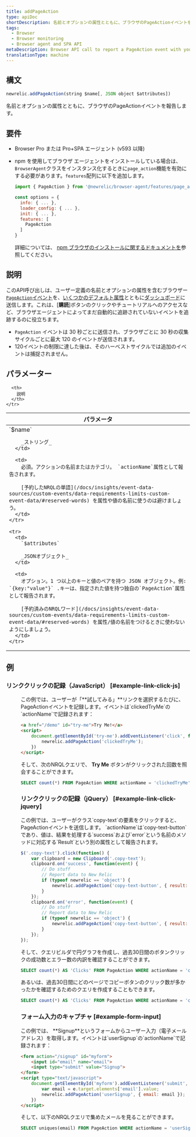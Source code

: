 ```yaml
---
title: addPageAction
type: apiDoc
shortDescription: 名前とオプションの属性とともに、ブラウザのPageActionイベントを報告します。
tags:
  - Browser
  - Browser monitoring
  - Browser agent and SPA API
metaDescription: Browser API call to report a PageAction event with your user-defined name and attributes to New Relic Dashboards.
translationType: machine
---
```


## 構文

```js
newrelic.addPageAction(string $name[, JSON object $attributes])
```

名前とオプションの属性とともに、ブラウザのPageActionイベントを報告します。

## 要件

* Browser Pro または Pro+SPA エージェント (v593 以降)

* npm を使用してブラウザ エージェントをインストールしている場合は、 `BrowserAgent`クラスをインスタンス化するときに`page_action`機能を有効にする必要があります。`features`配列に以下を追加します。

  ```js
  import { PageAction } from '@newrelic/browser-agent/features/page_action';

  const options = {
    info: { ... },
    loader_config: { ... },
    init: { ... },
    features: [
      PageAction
    ]
  }
  ```

  詳細については、 [npm ブラウザのインストールに関するドキュメントを](https://www.npmjs.com/package/@newrelic/browser-agent#new-relic-browser-agent)参照してください。

## 説明

このAPI呼び出しは、ユーザー定義の名前とオプションの属性を含むブラウザー[`PageAction`イベント](/docs/insights/explore-data/custom-events/insert-browser-custom-events-attributes-insights-javascript-api)を、[いくつかのデフォルト属性](/docs/insights/explore-data/attributes/browser-default-attributes-insights)とともに[ダッシュボード](/docs/query-your-data/explore-query-data/dashboards/introduction-new-relic-one-dashboards)に送信します。これは、\[**購読**]ボタンのクリックやチュートリアルへのアクセスなど、ブラウザエージェントによってまだ自動的に追跡されていないイベントを追跡するのに役立ちます。

* `PageAction` イベントは 30 秒ごとに送信され、ブラウザごとに 30 秒の収集サイクルごとに最大 120 のイベントが送信されます。
* 120イベントの制限に達した後は、そのハーベストサイクルでは追加のイベントは捕捉されません。

## パラメーター

<table>
  <thead>
    <tr>
      <th width="25%">
        パラメータ
      </th>

      <th>
        説明
      </th>
    </tr>
  </thead>

  <tbody>
    <tr>
      <td>
        `$name`

        _ストリング_
      </td>

      <td>
        必須。アクションの名前またはカテゴリ。 `actionName`属性として報告されます。

        [予約したNRQLの単語](/docs/insights/event-data-sources/custom-events/data-requirements-limits-custom-event-data/#reserved-words) を属性や値の名前に使うのは避けましょう。
      </td>
    </tr>

    <tr>
      <td>
        `$attributes`

        _JSONオブジェクト_
      </td>

      <td>
        オプション。1 つ以上のキーと値のペアを持つ JSON オブジェクト。例: `{key:"value"}` .キーは、指定された値を持つ独自の`PageAction`属性として報告されます。

        [予約済みのNRQLワード](/docs/insights/event-data-sources/custom-events/data-requirements-limits-custom-event-data/#reserved-words) を属性/値の名前をつけるときに使わないようにしましょう。
      </td>
    </tr>
  </tbody>
</table>

## 例

### リンククリックの記録（JavaScript） [#example-link-click-js]

<dd>
  この例では、ユーザーが「**試してみる」**リンクを選択するたびに、PageActionイベントを記録します。イベントは`clickedTryMe`の`actionName`で記録されます：

  ```html
  <a href="/demo" id="try-me">Try Me!</a>
  <script>
      document.getElementById('try-me').addEventListener('click', function(e) {
          newrelic.addPageAction('clickedTryMe');
      })
  </script>
  ```

  そして、次のNRQLクエリで、 **Try Me** ボタンがクリックされた回数を照会することができます。

  ```sql
  SELECT count(*) FROM PageAction WHERE actionName = 'clickedTryMe' SINCE 1 hour ago
  ```

  ### リンククリックの記録（jQuery） [#example-link-click-jquery]
</dd>

<dd>
  この例では、ユーザーがクラス`copy-text`の要素をクリックすると、PageActionイベントを送信します。 `actionName`は`copy-text-button`であり、値は、結果を処理する`success`および`error`という名前のメソッドに対応する`Result`という別の属性として報告されます。

  ```js
  $('.copy-text').click(function() {
      var clipboard = new Clipboard('.copy-text');
      clipboard.on('success', function(event) {
          // Do stuff
          // Report data to New Relic
          if (typeof newrelic == 'object') {
              newrelic.addPageAction('copy-text-button', { result: 'success' });
          }
      });
      clipboard.on('error', function(event) {
          // Do stuff
          // Report data to New Relic
          if (typeof newrelic == 'object') {
              newrelic.addPageAction('copy-text-button', { result: 'error' });
          }
      });
  });
  ```

  そして、クエリビルダで円グラフを作成し、過去30日間のボタンクリックの成功数とエラー数の内訳を確認することができます。

  ```sql
  SELECT count(*) AS 'Clicks' FROM PageAction WHERE actionName = 'copy-text-button' FACET result SINCE 30 days ago
  ```

  あるいは、過去30日間にどのページでコピーボタンのクリック数が多かったかを確認するためのクエリを作成することもできます。

  ```sql
  SELECT count(*) AS 'Clicks' FROM PageAction WHERE actionName = 'copy-text-button' FACET currentUrl SINCE 30 days ago
  ```

  ### フォーム入力のキャプチャ [#example-form-input]
</dd>

<dd>
  この例では、 **Signup**というフォームからユーザー入力（電子メールアドレス）を取得します。イベントは`userSignup`の`actionName`で記録されます：

  ```html
  <form action="/signup" id="myform">
      <input id="email" name="email">
      <input type="submit" value="Signup">
  </form>
  <script type="text/javascript">
      document.getElementById('myform').addEventListener('submit', function(e) {
          var email = e.target.elements['email'].value;
          newrelic.addPageAction('userSignup', { email: email });
      })
  </script>
  ```

  そして、以下のNRQLクエリで集めたメールを見ることができます。

  ```sql
  SELECT uniques(email) FROM PageAction WHERE actionName = 'userSignup' SINCE 1 hour ago
  ```
</dd>